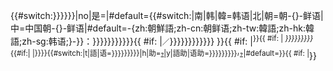 <span>{{#switch:{{{無注|{{{无注|{{{link|}}}}}}}}}|no|是=|#default={{#switch:{{{名|}}}|南|韩|韓=韩语|北|朝=朝-{}-鲜语|中=中国朝-{}-鲜语|#default=-{zh:朝鮮語;zh-cn:朝鲜语;zh-tw:韓語;zh-hk:韓語;zh-sg:韩语;}-}}：}}<span title="諺文表記">{{lang|ko|{{{k|{{{諺|{{{谚|{{{1|}}}}}}}}}}}}}}</span>{{ #if: {{{hj|}}}{{{hanja|}}}{{{漢|}}}{{{汉|}}}{{{2|}}}|<span><small>／</small></span><span title="漢字（諺漢混用）表記">{{lang|ko|{{{hj|{{{hanja|{{{漢|{{{汉|{{{2|}}}}}}}}}}}}}}}}}</span> }}{{ #if: {{{rm|}}}{{{罗|}}}{{{羅|}}}{{{3|}}}{{{f|}}}{{{附|}}}{{{k|}}}{{{鏈|}}}|<sup>}}{{ #if: {{{rm|}}}{{{罗|}}}{{{羅|}}}{{{3|}}}|&nbsp;''<span title="羅馬字表記" class="Unicode" style="white-space:normal; text-decoration: none" xml:lang="ko-Latn" lang="ko-Latn">{{{rm|{{{羅|{{{罗|{{{3|}}}}}}}}}}}}</span>''{{#if:{{{f|}}}{{{附|}}}|&nbsp;|}}}}{{#switch:{{{f|}}}{{{附|}}}|t|語|语={{trans_link|sup=no|ko|{{{k|{{{鏈|{{{諺|{{{谚|}}}}}}}}}}}}}}|h|助=<small>[[Help:韓語|<span style="font: bold 80% sans-serif; text-decoration: none;">?</span>]]</small>|y|語助|语助={{trans_link|sup=no|ko|{{{k|{{{鏈|{{{諺|{{{谚|}}}}}}}}}}}}}}<small><span style="font: bold 80% sans-serif; text-decoration: none; padding: .1em .1em;">/</span></small><small>[[Help:韓語|<span style="font: bold 80% sans-serif; text-decoration: none; padding: 0 .1em;">?</span>]]</small>|#default=}}{{ #if: {{{rm|}}}{{{罗|}}}{{{羅|}}}{{{3|}}}{{{f|}}}{{{附|}}}{{{k|}}}{{{鏈|}}}|</sup>}}</span><noinclude>{{Documentation}}
</noinclude>